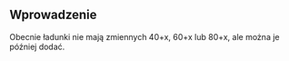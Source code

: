 {{pl/Development/NewGRF/inne strony|en=newgrf-specs.tt-wiki.net/wiki/VariationalAction2/Cargos|pl=pl/Development/NewGRF/NFO Specs/VariationalAction2/Cargos}}
<!--{{-}}<br>--><!--{{ambox | text = w trakcie edycji.}}--><!-- -->
==Wprowadzenie==

Obecnie ładunki nie mają zmiennych 40+x, 60+x lub 80+x, ale można je później dodać.